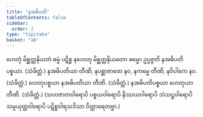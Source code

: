 ```yaml
---
title: "နအဓိပတိ"
tableOfContents: false
sidebar:
  order: 2
type: "tipitaka"
basket: "ab"
---
```



<DynamicBreadcrumb />

<Division number="431">

<Paragraph number="936">
ဟေတုံ မိစ္ဆတ္တနိယတံ ဓမ္မံ ပဋိစ္စ နဟေတု မိစ္ဆတ္တနိယတော ဓမ္မော ဥပ္ပဇ္ဇတိ နအဓိပတိပစ္စယာ. (သံခိတ္တံ.)
</Paragraph>

</Division>
<Division number="432">

<Paragraph number="937">
နအဓိပတိယာ တီဏိ, နပစ္ဆာဇာတေ နဝ, နကမ္မေ တီဏိ, နဝိပါကေ နဝ. (သံခိတ္တံ.)
</Paragraph>

<Paragraph number="938">
ဟေတုပစ္စယာ နအဓိပတိယာ တီဏိ. (သံခိတ္တံ.)
</Paragraph>

<Paragraph number="939">
နအဓိပတိပစ္စယာ ဟေတုယာ တီဏိ. (သံခိတ္တံ.)
</Paragraph>

<Paragraph number="940">
(သဟဇာတဝါရောပိ ပစ္စယဝါရောပိ နိဿယဝါရောပိ သံသဋ္ဌဝါရောပိ သမ္ပယုတ္တဝါရောပိ ပဋိစ္စဝါရသဒိသာ ဝိတ္ထာရေတဗ္ဗာ.)
</Paragraph>
</Division>